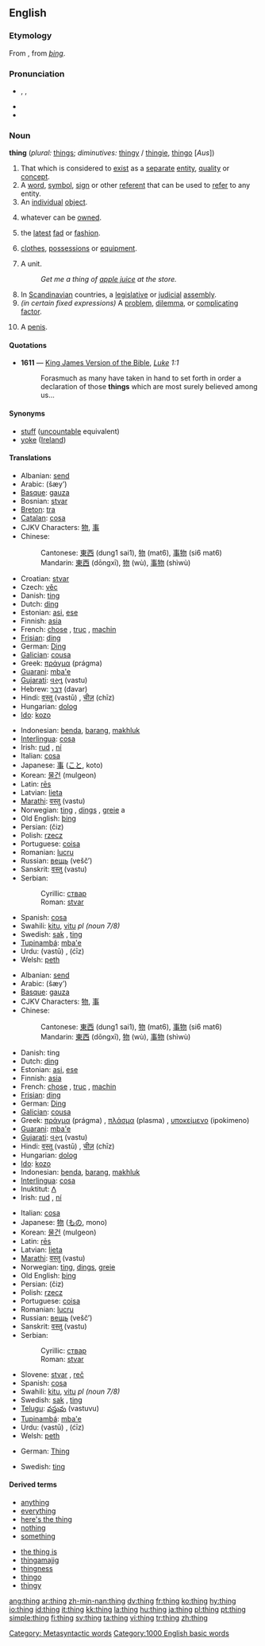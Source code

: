 {{see|Thing}}
{{wikipedia|dab=thing}}
==English==

{{rank|got|let|world|194|thing|set|told|both}}

===Etymology===
From {{ME.}}, from {{OE.}} ''[[þing]]''.

===Pronunciation===
*{{enPR|thĭng}}, {{IPA|/θɪŋ/}}, {{SAMPA|/TIN/}}
*{{audio|en-us-thing.ogg|Audio (US)}}
*{{rhymes|ɪŋ}}

===Noun===
'''thing''' (''plural:'' [[things]]; ''diminutives:'' [[thingy]] / [[thingie]], [[thingo]] [''Aus''])

# That which is considered to [[exist]] as a [[separate]] [[entity]], [[quality]] or [[concept]].
# A [[word]], [[symbol]], [[sign]] or other [[referent]] that can be used to [[refer]] to any entity.
# An [[individual]] [[object]].
# {{law}} whatever can be [[owned]].
# the [[latest]] [[fad]] or [[fashion]].
# {{italbrac|in plural}} [[clothes]], [[possessions]] or [[equipment]].
# A unit.
#: ''Get me a thing of [[apple juice]] at the store.''
# In [[Scandinavian]] countries, a [[legislative]] or [[judicial]] [[assembly]].
# ''(in certain fixed expressions)'' A [[problem]], [[dilemma]], or [[complicating]] [[factor]].
# {{context|U.S. slang}} A [[penis]].

====Quotations====
*'''1611''' — [[w:King James Version of the Bible|King James Version of the Bible]], ''[[s:Bible (King James)/Luke|Luke]] 1:1''
*:Forasmuch as many have taken in hand to set forth in order a declaration of those '''things''' which are most surely believed among us...

====Synonyms====
*[[stuff]] ([[uncountable]] equivalent)
*[[yoke]] ([[Ireland]])

====Translations====
{{trans-top|a separate entity or concept}}
*Albanian: [[send#Albanian|send]] {{m}}
*Arabic: {{ARchar|[[شيء]]}} (šæy’) {{m}}
*[[Basque]]: [[gauza]]
*Bosnian: [[stvar]] {{f}}
*[[Breton]]: [[tra]] {{f}}
*[[Catalan]]: [[cosa]] {{f}}
*CJKV Characters: [[物]], [[事]]
*Chinese:
*:Cantonese: [[東西]] (dung1 sai1), [[物]] (mat6), [[事物]] (si6 mat6)
*:Mandarin: [[東西]] (dōngxī), [[物]] (wù), [[事物]] (shìwù)
*Croatian: [[stvar]] {{f}}
*Czech: [[věc]] {{f}}
*Danish: [[ting]] {{c}}
*Dutch: [[ding]] {{n}}
*Estonian: [[asi]], [[ese]]
*Finnish: [[asia]]
*French: [[chose]] {{f}}, [[truc]] {{m}}, [[machin]] {{m}} {{italbrac|informal}}
*[[Frisian]]: [[ding]] {{n}}
*German: [[Ding]] {{n}}
*[[Galician]]: [[cousa]] {{f}}
*Greek: [[πράγμα]] (prágma) {{n}}
*[[Guarani]]: [[mba'e]]
*[[Gujarati]]: [[વસ્તુ]] (vastu)
*Hebrew: [[דבר]] (davar) {{m}}
*Hindi: [[वस्तू]] (vastū) {{m}}, [[चीज़]] (chīz) {{f}}
*Hungarian: [[dolog]]
*[[Ido]]: [[kozo]]
{{trans-mid}}
*Indonesian: [[benda]], [[barang]], [[makhluk]]
*[[Interlingua]]: [[cosa]]
*Irish: [[rud]] {{m}}, [[ní]] {{m}}
*Italian: [[cosa]] {{f}}
*Japanese: [[事]] ([[こと]], koto)
*Korean: [[물건]] (mulgeon)
*Latin: [[res#Latin|rēs]] {{f}}
*Latvian: [[lieta]] {{f}}
*[[Marathi]]: [[वस्तु]] (vastu)
*Norwegian: [[ting]] {{m}}, [[dings]] {{m}}, [[greie]] {{f}} a
*Old English: [[þing]] {{n}}
*Persian: {{FAchar|[[چیز]]}} (čiz)
*Polish: [[rzecz]] {{f}}
*Portuguese: [[coisa]] {{f}}
*Romanian: [[lucru]] {{n}}
*Russian: [[вещь]] (vešč’) {{f}}
*Sanskrit: [[वस्तु]] (vastu) {{m}}
*Serbian:
*:Cyrillic: [[ствар]] {{f}}
*:Roman: [[stvar]] {{f}}
*Spanish: [[cosa]] {{f}}
*Swahili: [[kitu]], [[vitu]] ''pl (noun 7/8)''
*Swedish: [[sak]] {{c}}, [[ting]] {{n}}
*[[Tupinambá]]: [[mba'e]]
*Urdu: {{URchar|[[وستو]]}} (vastū) {{m}}, {{URchar|[[چیز]]}} (ćīz) {{f}}
*Welsh: [[peth]] {{m}}
{{trans-bottom}}

{{trans-top|any physical or psychical entity}}
*Albanian: [[send#Albanian|send]]
*Arabic: {{ARchar|[[شيء]]}} (šæy’) {{m}}
*[[Basque]]: [[gauza]]
*CJKV Characters: [[物]], [[事]]
*Chinese:
*:Cantonese: [[東西]] (dung1 sai1), [[物]] (mat6), [[事物]] (si6 mat6)
*:Mandarin: [[東西]] (dōngxī), [[物]] (wù), [[事物]] (shìwù)
*Danish: ting {{c}}
*Dutch: [[ding]] {{n}}
*Estonian: [[asi]], [[ese]]
*Finnish: [[asia]]
*French: [[chose]] {{f}}, [[truc]] {{m}}, [[machin]] {{m}} {{italbrac|informal}}
*[[Frisian]]: [[ding]] {{n}}
*German: [[Ding]] {{n}}
*[[Galician]]: [[cousa]] {{f}}
*Greek: [[πράγμα]] (prágma) {{n}}, [[πλάσμα]] (plasma) {{n}}, [[υποκείμενο]] (ipokimeno) {{n}}
*[[Guarani]]: [[mba'e]]
*[[Gujarati]]: [[વસ્તુ]] (vastu)
*Hindi: [[वस्तू]] (vastū) {{m}}, [[चीज़]] (chīz) {{f}}
*Hungarian: [[dolog]]
*[[Ido]]: [[kozo]]
*Indonesian: [[benda]], [[barang]], [[makhluk]]
*[[Interlingua]]: [[cosa]]
*Inuktitut: [[ᐱ]]
*Irish: [[rud]] {{m}}, [[ní]] {{m}}
{{trans-mid}}
*Italian: [[cosa]] {{f}}
*Japanese: [[物]] ([[もの]], mono)
*Korean: [[물건]] (mulgeon)
*Latin: [[res#Latin|rēs]] {{f}}
*Latvian: [[lieta]]
*[[Marathi]]: [[वस्तु]] (vastu)
*Norwegian: [[ting]], [[dings]], [[greie]] {{m}}
*Old English: [[þing]] {{n}}
*Persian: {{FAchar|[[چیز]]}} (čiz)
*Polish: [[rzecz]] {{f}}
*Portuguese: [[coisa]] {{f}}
*Romanian: [[lucru]] {{n}}
*Russian: [[вещь]] (vešč’) {{f}}
*Sanskrit: [[वस्तु]] (vastu) {{m}}
*Serbian:
*:Cyrillic: [[ствар]] {{f}}
*:Roman: [[stvar]] {{f}}
*Slovene: [[stvar]] {{f}}, [[reč]] {{f}}
*Spanish: [[cosa]] {{f}}
*Swahili: [[kitu]], [[vitu]] ''pl (noun 7/8)''
*Swedish: [[sak]] {{c}}, [[ting]] {{n}}
*[[Telugu]]: [[వస్తువు]] (vastuvu)
*[[Tupinambá]]: [[mba'e]]
*Urdu: {{URchar|[[وستو]]}} (vastū) {{m}}, {{URchar|[[چیز]]}} (ćīz) {{f}}
*Welsh: [[peth]] {{m}}
{{trans-bottom}}

{{trans-top|a legislative or judicial assembly}}
*German: [[Thing]] {{n}}
{{trans-mid}}
*Swedish: [[ting]] {{n}}
{{trans-bottom}}

====Derived terms====
{{top2}}
*[[anything]]
*[[everything]]
*[[here's the thing]]
*[[nothing]]
*[[something]]
{{mid2}}
*[[the thing is]]
*[[thingamajig]]<!-- various spellings -->
*[[thingness]]
*[[thingo]]
*[[thingy]]
{{bottom}}

[[Category: Metasyntactic words]]
[[Category:1000 English basic words]]

[[ang:thing]]
[[ar:thing]]
[[zh-min-nan:thing]]
[[dv:thing]]
[[fr:thing]]
[[ko:thing]]
[[hy:thing]]
[[io:thing]]
[[id:thing]]
[[it:thing]]
[[kk:thing]]
[[la:thing]]
[[hu:thing]]
[[ja:thing]]
[[pl:thing]]
[[pt:thing]]
[[simple:thing]]
[[fi:thing]]
[[sv:thing]]
[[ta:thing]]
[[vi:thing]]
[[tr:thing]]
[[zh:thing]]